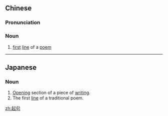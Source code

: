 ==Chinese==
{{zh-forms}}

===Pronunciation===
{{zh-pron
|m=qǐjù
|c=hei2 geoi3
|cat=n
}}

===Noun===
{{zh-noun}}

# {{lb|zh|poetry}} [[first]] [[line]] of a [[poem]]

----

==Japanese==
{{ja-kanjitab|き|く|yomi=on}}

===Noun===
{{ja-noun|きく}}

# [[opening|Opening]] section of a piece of [[writing]].
# The first [[line]] of a traditional poem.

[[zh:起句]]